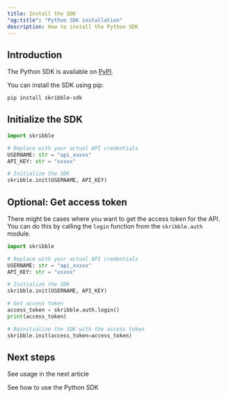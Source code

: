 ```yaml
---
title: Install the SDK
"og:title": "Python SDK installation"
description: How to install the Python SDK
---
```


## Introduction

The Python SDK is available on [PyPI](https://pypi.org/project/skribble-sdk/).

You can install the SDK using pip:

```bash
pip install skribble-sdk
```

## Initialize the SDK

```python
import skribble

# Replace with your actual API credentials
USERNAME: str = "api_xxxxx"
API_KEY: str = "xxxxx"

# Initialize the SDK
skribble.init(USERNAME, API_KEY)
```

## Optional: Get access token
There might be cases where you want to get the access token for the API. You can do this by calling the `login` function from the `skribble.auth` module.

```python
import skribble

# Replace with your actual API credentials
USERNAME: str = "api_xxxxx"
API_KEY: str = "xxxxx"

# Initialize the SDK
skribble.init(USERNAME, API_KEY)

# Get access token
access_token = skribble.auth.login()
print(access_token)

# Reinitialize the SDK with the access token
skribble.init(access_token=access_token)
``` 


## Next steps

See usage in the next article

<Card title="Examples" icon="python" href="examples">
    See how to use the Python SDK
</Card>

